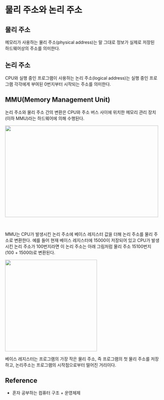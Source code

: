 
# 물리 주소와 논리 주소

## 물리 주소

메모리가 사용하는 물리 주소(physical address)는 말 그대로 정보가 실제로 저장된 하드웨어상의 주소를
의미한다.

## 논리 주소

CPU와 실행 중인 프로그램이 사용하는 논리 주소(logical address)는 실행 중인
프로그램 각각에게 부여된 0번지부터 시작되는 주소를 의미한다.

## MMU(Memory Management Unit)

논리 주소와 물리 주소 간의 변환은 CPU와 주소 버스 사이에 위치한 메모리 관리 장치(이하 MMU)라는
하드웨어에 의해 수행된다.

<Image
  width="500px"
  height="300px"
  src="https://user-images.githubusercontent.com/63354527/211296284-edd206f3-25c4-4df2-a427-a1577eacb55c.png"
  referenceLink="https://user-images.githubusercontent.com/63354527/211296284-edd206f3-25c4-4df2-a427-a1577eacb55c.png"
  description="메모리 관리 장치"
/>

<br />

MMU는 CPU가 발생시킨 논리 주소에 베이스 레지스터 값을 더해 논리 주소를 물리 주소로
변환한다. 예를 들어 현재 베이스 레지스터에 15000이 저장되어 있고 CPU가 발생시킨 논리
주소가 100번지라면 이 논리 주소는 아래 그림처럼 물리 주소 15100번지(100 + 15000)로
변환된다.

<Image
  with="500px"
  height="300px"
  src="https://user-images.githubusercontent.com/63354527/211297267-70993fbb-a261-4185-8cd8-fae25058a8ee.png"
  referenceLink="https://user-images.githubusercontent.com/63354527/211297267-70993fbb-a261-4185-8cd8-fae25058a8ee.png"
  description="베이스 레지스터"
/>

베이스 레지스터는 프로그램의 가장 작은 물리 주소, 즉 프로그램의 첫 물리 주소를 저장하고, 논리주소는
프로그램의 시작점으로부터 떨어진 거리이다.

## Reference

- 혼자 공부하는 컴퓨터 구조 + 운영체제
